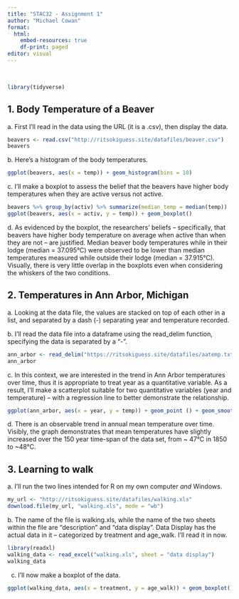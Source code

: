 ---
title: "STAC32 - Assignment 1"
author: "Michael Cowan"
format: 
  html:
    embed-resources: true
    df-print: paged
editor: visual
---

\

```{r}
library(tidyverse)
```

## 1. Body Temperature of a Beaver

a\. First I'll read in the data using the URL (it is a .csv), then display the data.

```{r}
beavers <- read.csv("http://ritsokiguess.site/datafiles/beaver.csv")
beavers
```

b\. Here's a histogram of the body temperatures.

```{r}
ggplot(beavers, aes(x = temp)) + geom_histogram(bins = 10)
```

c\. I'll make a boxplot to assess the belief that the beavers have higher body temperatures when they are active versus not active.

```{r}
beavers %>% group_by(activ) %>% summarize(median_temp = median(temp))
ggplot(beavers, aes(x = activ, y = temp)) + geom_boxplot()
```

d\. As evidenced by the boxplot, the researchers' beliefs -- specifically, that beavers have higher body temperature on average when active than when they are not -- are justified. Median beaver body temperatures while in their lodge (median = 37.095°C) were observed to be lower than median temperatures measured while outside their lodge (median = 37.915°C). Visually, there is very little overlap in the boxplots even when considering the whiskers of the two conditions.

## 2. Temperatures in Ann Arbor, Michigan

a\. Looking at the data file, the values are stacked on top of each other in a list, and separated by a dash (-) separating year and temperature recorded.

b\. I'll read the data file into a dataframe using the read_delim function, specifying the data is separated by a "-".

```{r}
ann_arbor <- read_delim("https://ritsokiguess.site/datafiles/aatemp.txt", "-")
ann_arbor
```

c\. In this context, we are interested in the trend in Ann Arbor temperatures over time, thus it is appropriate to treat year as a quantitative variable. As a result, I'll make a scatterplot suitable for two quantitative variables (year and temperature) -- with a regression line to better demonstrate the relationship.

```{r}
ggplot(ann_arbor, aes(x = year, y = temp)) + geom_point () + geom_smooth(method = "lm")
```

d\. There is an observable trend in annual mean temperature over time. Visibly, the graph demonstrates that mean temperatures have slightly increased over the 150 year time-span of the data set, from \~ 47°C in 1850 to \~48°C.

## 3. Learning to walk

a\. I'll run the two lines intended for R on my own computer *and* Windows.

```{r}
my_url <- "http://ritsokiguess.site/datafiles/walking.xls"
download.file(my_url, "walking.xls", mode = "wb")
```

b\. The name of the file is walking.xls, while the name of the two sheets within the file are "description" and "data display". Data Display has the actual data in it -- categorized by treatment and age_walk. I'll read it in now.

```{r}
library(readxl)
walking_data <- read_excel("walking.xls", sheet = "data display")
walking_data
```

c.  I'll now make a boxplot of the data.

```{r}
ggplot(walking_data, aes(x = treatment, y = age_walk)) + geom_boxplot()
```
